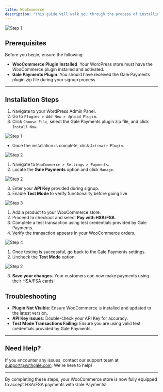 ```yaml
---
title: WooCommerce
description: "This guide will walk you through the process of installing and configuring Gale Payments on your WooCommerce store, enabling HSA/FSA payments for your customers."
---
```


<img
  className="block"
  src="/images/galecommerce.png"
  alt="Step 1"
/>


## Prerequisites

Before you begin, ensure the following:
- **WooCommerce Plugin Installed**: Your WordPress store must have the WooCommerce plugin installed and activated.
- **Gale Payments Plugin**: You should have received the Gale Payments plugin zip file during your signup process.

---

## Installation Steps

<Steps>
  <Step title=" Upload the Gale Payments Plugin">
   
1. Navigate to your WordPress Admin Panel.
2. Go to `Plugins > Add New > Upload Plugin`.
3. Click `Choose File`, select the Gale Payments plugin zip file, and click `Install Now`.

<img
  className="block "
  src="/images/step1.png"
  alt="Step 1"
/>
  </Step>
  <Step title="Activate the Plugin">

- Once the installation is complete, click `Activate Plugin`.

<img
  className="block "
  src="/images/step2.png"
  alt="Step 2"
/>

  </Step>
  <Step title="Configure Gale Payments Settings">

1. Navigate to `WooCommerce > Settings > Payments`.
2. Locate the **Gale Payments** option and click `Manage`.

<img
  className="block "
  src="/images/manage.png"
  alt="Step 2"
/>


3. Enter your **API Key** provided during signup.
4. Enable **Test Mode** to verify functionality before going live.

<img
  className="block"
  src="/images/step4.png"
  alt="Step 3"
/>
  </Step>

  <Step title="Testing the Integration">
  

1. Add a product to your WooCommerce store.
2. Proceed to checkout and select **Pay with HSA/FSA**.
3. Complete a test transaction using test credentials provided by Gale Payments.
4. Verify the transaction appears in your WooCommerce orders.

<img
  className="block"
  src="/images/step5.png"
  alt="Step 4"
/>
  </Step>


  <Step title="Go Live">


1. Once testing is successful, go back to the Gale Payments settings.
2. Uncheck the **Test Mode** option.

<img
  className="block "
  src="/images/test.png"
  alt="Step 2"
/>

3. **Save your changes.** Your customers can now make payments using their HSA/FSA cards!

  </Step>
</Steps>







## Troubleshooting

- **Plugin Not Visible**: Ensure WooCommerce is installed and updated to the latest version.
- **API Key Issues**: Double-check your API Key for accuracy.
- **Test Mode Transactions Failing**: Ensure you are using valid test credentials provided by Gale Payments.

---

## Need Help?

If you encounter any issues, contact our support team at [support@withgale.com](mailto:support@withgale.com). We're here to help!

---

By completing these steps, your WooCommerce store is now fully equipped to accept HSA/FSA payments with Gale Payments!
